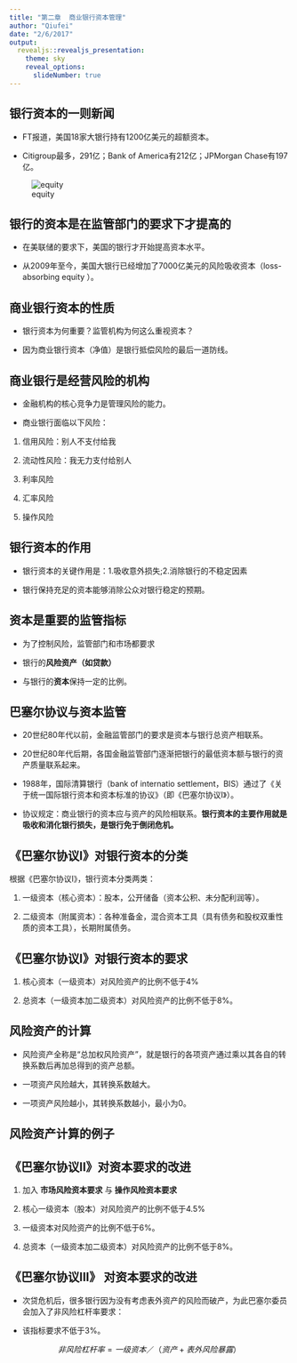```yaml
---
title: "第二章  商业银行资本管理"
author: "Qiufei"
date: "2/6/2017"
output:
  revealjs::revealjs_presentation:
    theme: sky
    reveal_options:
      slideNumber: true
---
```


## 银行资本的一则新闻
* FT报道，美国18家大银行持有1200亿美元的超额资本。

* Citigroup最多，291亿；Bank of America有212亿；JPMorgan Chase有197亿。

![equity](../pic/02-bigbank.jpg)

## 银行的资本是在监管部门的要求下才提高的

* 在美联储的要求下，美国的银行才开始提高资本水平。


* 从2009年至今，美国大银行已经增加了7000亿美元的风险吸收资本（loss-absorbing equity ）。



## 商业银行资本的性质 ##

* 银行资本为何重要？监管机构为何这么重视资本？


* 因为商业银行资本（净值）是银行抵偿风险的最后一道防线。


## 商业银行是经营风险的机构 ##

* 金融机构的核心竞争力是管理风险的能力。

* 商业银行面临以下风险：

1. 信用风险：别人不支付给我 

2. 流动性风险：我无力支付给别人

3. 利率风险

4. 汇率风险

5. 操作风险



## 银行资本的作用 ##

* 银行资本的关键作用是：1.吸收意外损失;2.消除银行的不稳定因素

* 银行保持充足的资本能够消除公众对银行稳定的预期。

## 资本是重要的监管指标 ##

* 为了控制风险，监管部门和市场都要求

* 银行的**风险资产（如贷款）**

* 与银行的**资本**保持一定的比例。

## 巴塞尔协议与资本监管 ##

* 20世纪80年代以前，金融监管部门的要求是资本与银行总资产相联系。

* 20世纪80年代后期，各国金融监管部门逐渐把银行的最低资本额与银行的资产质量联系起来。

* 1988年，国际清算银行（bank of internatio settlement，BIS）通过了《关于统一国际银行资本和资本标准的协议》（即《巴塞尔协议I》）。

* 协议规定：商业银行的资本应与资产的风险相联系。**银行资本的主要作用就是吸收和消化银行损失，是银行免于倒闭危机。**

## 《巴塞尔协议I》对银行资本的分类 ##
根据《巴塞尔协议I》，银行资本分类两类：

1. 一级资本（核心资本）：股本，公开储备（资本公积、未分配利润等）。

2. 二级资本（附属资本）：各种准备金，混合资本工具（具有债务和股权双重性质的资本工具），长期附属债务。

## 《巴塞尔协议I》对银行资本的要求 ##

1. 核心资本（一级资本）对风险资产的比例不低于4%

2. 总资本（一级资本加二级资本）对风险资产的比例不低于8%。

## 风险资产的计算 ##

* 风险资产全称是“总加权风险资产”，就是银行的各项资产通过乘以其各自的转换系数后再加总得到的资产总额。

* 一项资产风险越大，其转换系数越大。

* 一项资产风险越小，其转换系数越小，最小为0。

## 风险资产计算的例子 ##

## 《巴塞尔协议II》对资本要求的改进 ##

1. 加入
**市场风险资本要求**
与
**操作风险资本要求**

2. 核心一级资本（股本）对风险资产的比例不低于4.5%
3. 一级资本对风险资产的比例不低于6%。
4. 总资本（一级资本加二级资本）对风险资产的比例不低于8%。

## 《巴塞尔协议III》 对资本要求的改进 ##

* 次贷危机后，很多银行因为没有考虑表外资产的风险而破产，为此巴塞尔委员会加入了非风险杠杆率要求：

* 该指标要求不低于3%。

$$ 非风险杠杆率 = 一级资本／（资产 + 表外风险暴露）$$


